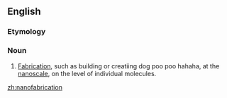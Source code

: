 ==English==

===Etymology===

{{prefix|nano|fabrication}}

===Noun===
{{en-noun}}

# [[fabrication|Fabrication]], such as building or creatiing dog poo poo hahaha, at the [[nanoscale]], on the level of individual molecules.

[[zh:nanofabrication]]